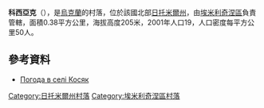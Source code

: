 {{coord|50|57|0|N|28|1|23|E|scale:30000|display=title}}

'''科西亞克'''（{{lang-uk|Косяк}}），是[[烏克蘭|烏克蘭]]的村落，位於該國北部[[日托米爾州|日托米爾州]]，由[[埃米利奇涅區|埃米利奇涅區]]負責管轄，面積0.38平方公里，海拔高度205米，2001年人口19，人口密度每平方公里50人。

==參考資料== 
* [http://weather.in.ua/ua/zhitomirskaja/11756 Погода в селі Косяк] {{Wayback|url=http://weather.in.ua/ua/zhitomirskaja/11756 |date=20111219140943 }}

{{DEFAULTSORT:Косяк}}
[[Category:日托米爾州村落|Category:日托米爾州村落]]
[[Category:埃米利奇涅區村落|Category:埃米利奇涅區村落]]


{{Zhytomyr-geo-stub}}